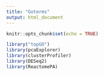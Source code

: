 ```yaml
---
title: "Goterms"
output: html_document
---
```


```r
knitr::opts_chunk$set(echo = TRUE)
```

```r
library("topGO")
library(pcaExplorer)
library(clusterProfiler)
library(DESeq2)
library(ReactomePA)
```

